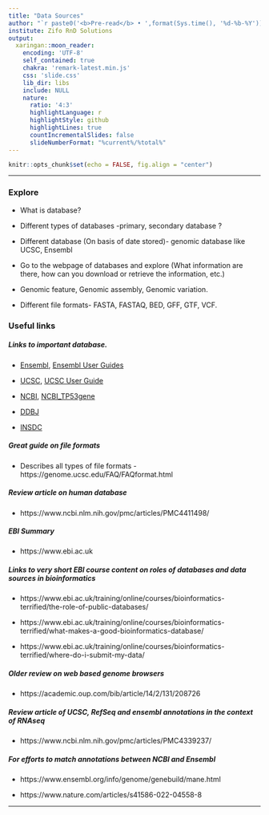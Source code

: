 ---
title: "Data Sources"
author: "`r paste0('<b>Pre-read</b> • ',format(Sys.time(), '%d-%b-%Y'))`"
institute: Zifo RnD Solutions
output:
  xaringan::moon_reader:
    encoding: 'UTF-8'
    self_contained: true
    chakra: 'remark-latest.min.js'
    css: 'slide.css'
    lib_dir: libs
    include: NULL
    nature:
      ratio: '4:3'
      highlightLanguage: r
      highlightStyle: github
      highlightLines: true
      countIncrementalSlides: false
      slideNumberFormat: "%current%/%total%"
---

<!--------------- Only edit title, subtitle & author above this --------------->

```{r}
knitr::opts_chunk$set(echo = FALSE, fig.align = "center")
```

---

### Explore

   * What is database? 
  
   * Different types of databases -primary, secondary database ?
  
   * Different database (On basis of date stored)- genomic database like UCSC, Ensembl 
   
   * Go to the webpage of databases and explore (What information are there, how can you download or retrieve the information, etc.)
   
   * Genomic feature, Genomic assembly, Genomic variation.
   
   * Different file formats- FASTA, FASTAQ, BED, GFF, GTF, VCF.
   
### Useful links

##### Links to important database.

   * [Ensembl](https://www.ensembl.org/index.html), [Ensembl User Guides](https://www.ensembl.org/info/website/tutorials/index.html)
   
   * [UCSC](https://genome.ucsc.edu/), [UCSC User Guide](https://genome.ucsc.edu/goldenPath/help/hgTracksHelp.html)
   
   * [NCBI](https://www.ncbi.nlm.nih.gov), [NCBI_TP53gene](https://www.ncbi.nlm.nih.gov/gene/7157)
   
   * [DDBJ](https://www.ddbj.nig.ac.jp/index-e.html)
   
   * [INSDC](https://www.insdc.org/)
   
##### Great guide on file formats
  
   * Describes all types of file formats - https://genome.ucsc.edu/FAQ/FAQformat.html
   
##### Review article on human database
   * https://www.ncbi.nlm.nih.gov/pmc/articles/PMC4411498/
   
##### EBI Summary
   
   * https://www.ebi.ac.uk
   
##### Links to very short EBI course content on roles of databases and data sources in bioinformatics
   
   * https://www.ebi.ac.uk/training/online/courses/bioinformatics-terrified/the-role-of-public-databases/
   
   * https://www.ebi.ac.uk/training/online/courses/bioinformatics-terrified/what-makes-a-good-bioinformatics-database/
   
   * https://www.ebi.ac.uk/training/online/courses/bioinformatics-terrified/where-do-i-submit-my-data/
   
##### Older review on web based genome browsers
  
   * https://academic.oup.com/bib/article/14/2/131/208726 
   
##### Review article of UCSC, RefSeq and ensembl annotations in the context of RNAseq
  
   * https://www.ncbi.nlm.nih.gov/pmc/articles/PMC4339237/
   
##### For efforts to match annotations between NCBI and Ensembl
  
   * https://www.ensembl.org/info/genome/genebuild/mane.html
   
   * https://www.nature.com/articles/s41586-022-04558-8
   
---
